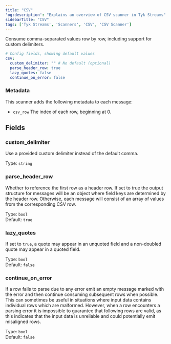 ```yaml
---
title: "CSV"
'og:description': "Explains an overview of CSV scanner in Tyk Streams"
sidebarTitle: "CSV"
tags: ['Tyk Streams', 'Scanners', 'CSV', 'CSV Scanner']
---
```


Consume comma-separated values row by row, including support for custom delimiters.

```yml
# Config fields, showing default values
csv:
  custom_delimiter: "" # No default (optional)
  parse_header_row: true
  lazy_quotes: false
  continue_on_error: false
```

### Metadata

This scanner adds the following metadata to each message:

- `csv_row` The index of each row, beginning at 0.



## Fields

### custom_delimiter

Use a provided custom delimiter instead of the default comma.


Type: `string`  

### parse_header_row

Whether to reference the first row as a header row. If set to true the output structure for messages will be an object where field keys are determined by the header row. Otherwise, each message will consist of an array of values from the corresponding CSV row.


Type: `bool`  
Default: `true`  

### lazy_quotes

If set to `true`, a quote may appear in an unquoted field and a non-doubled quote may appear in a quoted field.


Type: `bool`  
Default: `false`  

### continue_on_error

If a row fails to parse due to any error emit an empty message marked with the error and then continue consuming subsequent rows when possible. This can sometimes be useful in situations where input data contains individual rows which are malformed. However, when a row encounters a parsing error it is impossible to guarantee that following rows are valid, as this indicates that the input data is unreliable and could potentially emit misaligned rows.


Type: `bool`  
Default: `false`  
